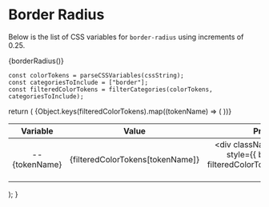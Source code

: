 
<Meta title="Design Tokens/Border Radius" />

# Border Radius

Below is the list of CSS variables for `border-radius` using increments of 0.25.

{borderRadius()}

    const colorTokens = parseCSSVariables(cssString);
    const categoriesToInclude = ["border"];
    const filteredColorTokens = filterCategories(colorTokens, categoriesToInclude);

  return (
    <table>
      <thead>
        <tr>
          <th width="30%">Variable</th>
          <th>Value</th>
          <th width="10%">Preview</th>
        </tr>
      </thead>
      <tbody>
        {Object.keys(filteredColorTokens).map((tokenName) => (
            <tr key={tokenName}>
              <td align="center">--{tokenName}</td>
              <td align="center">{filteredColorTokens[tokenName]}</td>
              <td align="center">
                <div className='sb-addon' style={{ borderRadius: filteredColorTokens[tokenName] }}></div>
            </td>
            </tr>
          ))}
      </tbody>
    </table>
  );
}

<style>
  {`
  table {
    width: 100%;
  }

  .sb-addon {
    width: 100%;
    display: flex;
    align-items: center;
    position: relative;
    background-color: #EEF3F8;
    border: 1px solid rgba(0, 0, 0, 0.25);
    background: #EEF3F8;
    height: 0px;
    padding-top:100%;
    margin-bottom: 48px;
    overflow: hidden;
  }

  @media screen and (max-width: 600px) {
    .sb-addon {
      height: 280px;
      align-items: flex-start;
      padding-top: 32px;
      overflow: hidden;
    }
  }
  `}
</style>